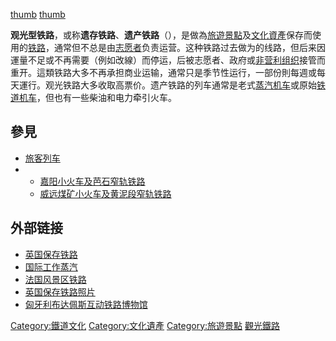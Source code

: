 [[文件:Tren_a_las_nubes_cruzando_Viaducto_la_Polvorilla.jpg|thumb]]
[[文件:Bluebell_favourite_Stepney_in_front_of_the_1960's_shed_-_geograph.org.uk_-_1007122.jpg|thumb]]

'''观光型铁路'''，或称'''遗存铁路'''、'''遗产铁路'''（{{lang-en|Heritage railway}}），是做為[[旅遊景點|旅遊景點]]及[[文化資產|文化資產]]保存而使用的[[铁路|铁路]]，通常但不总是由[[志愿者|志愿者]]负责运营。这种铁路过去做为{{link-en|商業運作|Business operations|商业运行}}的线路，但后来因運量不足或不再需要（例如改線）而停运，后被志愿者、政府或[[非营利组织|非营利组织]]接管而重开。這類铁路大多不再承担商业运输，通常只是季节性运行，一部份則每週或每天運行。观光铁路大多收取高票价。遗产铁路的列车通常是老式[[蒸汽机车|蒸汽机车]]或原始[[铁道机车车辆|铁道机车]]，但也有一些柴油和电力牵引火车。

==參見==
* [[旅客列车|旅客列车]]
* {{link-en|遺產鐵路列表|List of heritage railways}}
**[[嘉陽小火車及芭石窄軌鐵路|嘉阳小火车及芭石窄轨铁路]]
**[[威遠煤礦小火車及黃泥段窄軌鐵路|威远煤矿小火车及黄泥段窄轨铁路]]

==外部链接==
{{Commons category|Heritage rail transport}}
* [http://www.heritagerailways.com/ 英国保存铁路] {{Wayback|url=http://www.heritagerailways.com/ |date=20210507165818 }}
* [https://web.archive.org/web/20070609212632/http://www.steam.dial.pipex.com/internat.htm 国际工作蒸汽]
* [http://about-france.com/scenic-railways.htm 法国风景区铁路] {{Wayback|url=http://about-france.com/scenic-railways.htm |date=20110721230442 }}
* [https://web.archive.org/web/20080124081007/http://www.heritagerail.co.uk/ 英国保存铁路照片]
* [http://www.mavnosztalgia.hu/en/ 匈牙利布达佩斯互动铁路博物馆] {{Wayback|url=http://www.mavnosztalgia.hu/en/ |date=20200918124944 }}

{{DEFAULTSORT:Heritage Railway}}
[[Category:鐵道文化|Category:鐵道文化]]
[[Category:文化遺產|Category:文化遺產]]
[[Category:旅遊景點|Category:旅遊景點]]
[[Category:觀光鐵路|]]